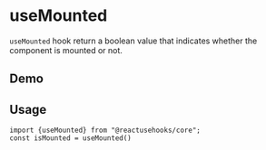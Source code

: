 
# useMounted

`useMounted` hook return a boolean value that indicates whether the component is mounted or not.

## Demo

<UseMounted/>

## Usage

```tsx
import {useMounted} from "@reactusehooks/core";
const isMounted = useMounted()
```


